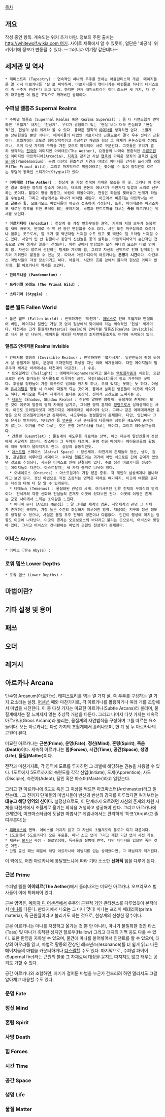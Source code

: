 [[목차]]
== 개요 ==

작성 중인 항목. 계속되는 위키 추가 바람.
정보의 주된 출처는 [[http://whitewolf.wikia.com 여기]]. 사이트 제목에서 알 수 있듯이, 일단은 '비공식' 위키이기에 정보가 변동될 수 있다. --그러니까 여기랑 같은데다--
== 세계관 및 역사 ==

 * 태피스트리 (Tapestry) : 연속적인 하나의 우주를 뜻하는 아틀란티스적 개념. 메이지들은 열 가지 아르카나를 '실'로 파악하며, 아르카나들이 엮어나가는 패턴들로 하나의 태피스트리 즉 우주가 완성된다 보고 있다. 하지만 현재 태피스트리는 이미 최소한 세 가지, 더 깊게 파고들면 더 많은 조각으로 깨져버린 상태이다.

=== 수퍼널 렐름즈 Supernal Realms ===
 * 수퍼널 렐름즈 (Supernal Realms 혹은 Realms Supernal) : 좀 더 자연스럽게 번역하면 '초월계' 내지는 '천상계'. 우리가 경험하고 있는 '현실'보다 더욱 진실되고 '현실적'인, 현실의 상위 위계라 볼 수 있다. 플라톤 철학의 [[이데아]]를 생각하면 쉽다. 초월계는 상위현실일 뿐만 아니라, 메이지들의 마법인 아르카나의 근원으로서 결국 우주 전체의 근원이다. 초월계에는 고도로 형이상학적이고 추상적인 개념과 형상 그 자체가 혼돈스럽게 섞여있으나, 크게 다섯 가지의 구역을 가진 것으로 파악되어 서로 구분된다. 그것들은 우리가 흔히 생각하는 [[천국]]의 이미지인 아이테르(The Aether), 요정들의 나라와 몽환적인 [[무릉도원]]의 이미지인 아르카디아(Arcadia), [[지옥]]과 같지만 사실 [[연옥]]에 가까운 정죄의 감옥인 [[판데모니움]](Pandemonium), 문명 이전의 원초적인 자연과 야생의 이미지를 간직한 프라이멀 와일드(The Primal Wild), 그리고 마지막으로 박동이라고는 찾아볼 수 없이 정적만이 흐르는 무덤의 왕국인 스티기아(Stygia)가 있다.
 
 * '''아이테르 (The Aether)''' : 천상계 중 가장 천국에 가까운 모습을 한 곳. 그러나 이 천국은 결코 조용한 정적의 장소가 아니라, 태초의 혼돈의 에너지가 수만가지 빛깔과 소리로 난무하는 곳이다. 불길이 땅을 휩쓸고, 바람이 휘몰아치며, 천둥은 하늘을 찢어놓고 번개가 하늘을 수놓는다. 그리고 하늘에서는 마나가 비처럼 내린다. 이곳에서 비롯되는 아르카나는 바로 '''근본'''과 '''힘'''. 오브리모스 마법사들이 이곳과 접촉하여 각성한다. 또한, 아이테르는 파괴조차도 새로운 창조를 위한 포석이 되는 곳이기에, 소멸과 엔트로피를 다루는 '''죽음''' 아르카나는 약세를 보인다.

 * '''아르카디아  (Arcadia)''' : 천상계 중 가장 변화무쌍한 권역. 기후와 지형 모두가 눈깜짝할 새에 바뀌며, 반대로 수 백 년 동안 변함없을 수도 있다. 시간 또한 마구잡이로 흐르거나 멈추는 곳으로서, 일 초가 몇 백년처럼 느껴질 수도 있고 몇 백년이 일 초처럼 느껴질 수도 있다. 서양의 립 반 윙클이나 동양의 신선놀음 등의 설화는, 아르카디아와의 순간적인 접촉으로 인해 생겨난 일화라 전해진다. 이런 곳에서 변함없는 오직 하나의 요소는 바로 언어의 힘. 자신이 말로써 선언하는 맹세와 계약의 힘, 그리고 자신의 선택으로 인해 얻게되는 위기와 기회만이 붙잡을 수 있는 것. 따라서 아르카디아의 아르카나는 '''운명'''과 '''시간'''이다. 아칸투스 마법사들의 각성 장소이기도 하다. 아울러, 시간의 흐름 앞에서 물리적 현상은 의미가 없기에, '''힘''' 아르카나가 약세를 보인다.

 * '''판데모니움 (Pandemonium)''' : 

 * '''프라이멀 와일드 (The Primal Wild)''' : 

 * '''스티기아 (Stygia)''' : 

=== 폴른 월드 Fallen World ===
 * 폴른 월드 (Fallen World) : 번역하자면 '타천계'. [[어비스]]로 인해 초월계와 단절되어 버린, 메이지나 일반인 가릴 것 없이 일상에서 맞이해야 하는 세속적인 '현실' 세계이다. 타천계는 크게 물질계(Material Realm)와 인비저블 렐름즈(Realms Invisible)로 다시 한 번 나뉘며, 메이지를 제외한 대부분의 초자연체들조차도 여기에 속박되어 있다.

==== 렐름즈 인비저블 Realms Invisible ====
 * 인비저블 렐름즈 (Invisible Realms) : 번역하자면 '불가시계'. 일반인들이 평생 묶여서 살 물질계와 달리, 분명히 초자연적인 특성을 지닌 여러 세계들이다. 다만 메이지들의 범우주적 세계관 아래에서는 타천계의 아공간(...) 수준. 
  * 트와일라잇 (Twilight) : 에페메라(ephemera)라고 불리는 [[엑토플라즘]]과 비슷한, 오감으로는 관측 불가능한 유사물질로 이루어진 공간. 유령(Ghost)들이 평소 거주하는 곳이다. 후술할 정령들이 가끔 이곳으로 넘어와 있기도 하나, 오래 있지는 못하는 듯 하다. 아울러 [[유체이탈]]을 행할 시 의식이 떠돌게 되는 곳이며, 몸에서 분리된 영혼들이 이곳에 와있기도 하다. 여러모로 독자적 세계라기 보다는 중간적, 전이적 공간으로 느껴지는 곳.
  * [[섀도우]] (Shadow, Shadow Realm) : 간단히 말하면 정령계. 물질계에 존재하는 모든 것이 이곳에 일종의 영적 자국을 남기고, 그러한 영적 흔적이 [[정령]]으로서 살아움직이는 세계. 이곳도 트와일라잇과 마찬가지로 에페메라로 이루어져 있다. 그러나 같은 에페메라체인 유령은 오직 트와일라잇에서만 존재하며, 섀도우에는 정령들만이 존재한다. 다만, 인간이나 그와 유사한 뱀파이어, 늑대인간 등 [[영혼]]을 가진 존재들에 대응하는 정령은 섀도우에 존재하지 않는다. 여기를 주로 다루는 것은 혼령 아르카나를 다루는 메이지, 그리고 웨어울프들이다.
  * 건틀렛 (Gauntlet) : 물질계와 섀도우를 가로막는 장벽. 이것 때문에 일반인들이 정령에게 시달리지 않는다. 장소마다 그 두께가 다르며, 혼령 전공 메이지나 웨어울프들의 활동에 의해 두께가 달라지기도 한다. 상당히 유동적인듯. 
  * [[아스트랄]] 스페이스 (Astral Space) : 정신세계. 타천계의 존재들의 정신, 생각, 감정, 관념들로 이루어진 세계이다. 수퍼널 렐름즈와는 과거에 어떤 식으로든 간에 관계가 있었던 것으로 추정되나, 지금은 어비스로 인해 단절되어 있다. 주로 정신 아르카나를 전공하는 메이지들이 다룬다. 아스트랄계는 세 가지 층위로 나뉘어 있다.
   * 오네이로스 (Oneiros) : 아스트랄계의 가장 얕은 층위. 각 개인의 심상세계나 꿈나라라고 보면 된다. 정신 마법으로 직접 조종하는 영역은 대체로 여기까지. 이곳에 여행온 존재는 자신에 대해 더 잘 알 수 있게된다.
   * 테메노스 (Temenos) : 물질화된 관념의 세계. 여기서부턴 인류 전체의 무의식의 영역이다. 전세계의 각종 신화와 전설들의 존재도 이곳에 있다보면 된다. 이곳에 여행온 존재는 군중 사이에서 느끼는 소외감을 느낀다.
   * 애니마 문디 (Anima Mundi) : 말 그대로 세계의 영혼. 자연세계의 관념 그 자체가 존재하는 곳이며, 가장 높은 수준의 추상화가 이루어진 영역. 처음에는 지구의 정신 정도로 생각될 수 있으나, 사실은 물질 우주 전체의 영혼이나 다름없다. 인간이 행성에 미치는 영향도 이곳에 나타난다. 이곳의 경계는 오로보로스의 바다라고 불리는 곳으로서, 어비스와 맞닿아 있다. 그리고 어비스의 건너편에는 마법의 근원인 천상계가 존재한다.

=== 어비스 Abyss ===
 * 어비스 (The Abyss) : 

=== 로워 뎁쓰 Lower Depths ===
 * 로워 뎁쓰 (Lower Depths) : 

== 마법이란? ==
== 기타 설정 및 용어 ==
== 패쓰 ==
== 오더 ==
== 레거시 ==
== 아르카나 Arcana ==

단수형  Arcanum(아르카눔). 태피스트리를 엮는 열 가지 실, 즉 우주를 구성하는 열 가지 요소라는 설정. [[어센션]] 때와 마찬가지로, 각 아르카나를 활용하거나 여러 개를 조합해서 마법을 시전한다. 이 중 다섯 가지는 미묘한 아르카나(Subtle Arcana)라 불리며, 물질계에서는 잘 느껴지지 않는 추상적 개념을 다룬다. 그리고 나머지 다섯 가지는 세속적 아르카나(Gross Arcana)라 불리는, 물질계의 자연법칙을 구성하며 그를 따르는 요소들이다.
모든 아르카나는 다섯 가지의 초월계에서 흘러나오며, 한 계 당 두 아르카나의 근원이 된다.

미묘한 아르카나는 '''근본(Prime)''', '''운명(Fate)''', '''정신(Mind)''', '''혼령(Spirit)''', '''죽음(Death)'''이다.
세속적 아르카나는 '''힘(Forces)''', '''시간(Time)''', '''공간(Space)''', '''생명(Life)''', '''물질(Matter)'''이다.

전작과 마찬가지로, 각 영역에 도트를 투자하면 그 레벨에 해당하는 권능을 사용할 수 있다. 1도트에서 5도트까지의 숙련도를 각각 신입(Initiate), 도제(Apprentice), 사도(Disciple), 숙련자(Adept), 달인 혹은 마스터(Master)라고 일컫는다.

그리고 한 아르카나에 6도트 혹은 그 이상을 찍으면 아크마스터(Archmaster)라고 일컫는데... 그 전까지 단계들의 마법사들이 반신과 반선의 경지를 이루었다면 여기부터는 '''대놓고 해당 영역의 신이다.''' 설정상으로도, 이 단계까지 오르려면 자신의 존재의 차원 자체를 타천계에서 초월계로 옮기는 의식을 거행하고 성공해야 한다. 그리고 아르카나에 관계없이, 아크마스터급에 도달한 마법사[* 게임내에서는 편리하게 '아크'(Arc)라고 줄여부른다]는
 * [[패러독스]]에 면역. 어비스를 거치지 않고 그 자신이 초월계로의 통로가 되기 때문이다.
 * 1도트에서 5도트까지의 모든 주문을, 마나 소모 없이 그리고 제한 기간 없이 시전 가능.
 * 제한된 [[불사신]] 속성 - 불로영생에, 독극물과 질병에 면역. 다만 대미지를 입으면 죽는 것은 여전.
 * 만일 출신 패쓰 때문에 해당 아르카나에 페널티를 입는 상태였다면, 그 페널티가 제거된다.
이 밖에도, 어떤 아르카나에 통달했느냐에 따라 기타 소소한 '''신화적''' 힘을 다루게 된다.
=== 근본 Prime ===

수퍼널 렐름 '''아이테르(The Aether)'''에서 흘러나오는 미묘한 아르카나. 오브리모스 법사들이 이에 특화되어 있다.

근본 영역은, [[메이지 디 어센션]]에서 우주의 근원적 [[기]]인 퀸티센스를 다루었듯이 본작에서 [[마나]]를 다룬다. 판타지에서 나오는 그 마나 맞다! 마나는 프리마 매테리아(prima materia), 즉 근원질이라고 불리기도 하는 것으로, 천상계의 신성한 정수이다.

근본 아르카나는 마나를 저장하고 옮기는 것 뿐 만 아니라, 마나가 물질화한 것인 타스(Tass) 및 마나가 축적된 성지인 할로우(Hallow) 그리고 대지의 기맥 등도 다룰 수 있다. 또한 환영을 자아낼 수 있으며, 물건에 마나를 불어넣어서 인챈트를 할 수 있으며, 대상의 아우라를 읽고, 마법적 활동의 잔상인 레조넌스(resonance)를 더 쉽게 읽고 다른 메이지들의 마법을 카운터하거나 [[디스펠]]할 수도 있다. 마지막으로, 수퍼널 파이어(Supernal fire)라는 근원의 불꽃 그 자체로써 대상을 묻지도 따지지도 않고 태우는 공격도 가할 수 있다.

공간 아르카나와 조합하면, 자기가 걸어둔 마법을 누군가 건드리려 하면 멀리서도 그걸 알아채고 대응할 수도 있다.
=== 운명 Fate ===
=== 정신 Mind ===
=== 혼령 Spirit ===
=== 사망 Death ===
=== 힘 Forces ===
=== 시간 Time ===
=== 공간 Space ===
=== 생명 Life ===
=== 물질 Matter ===
